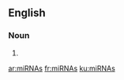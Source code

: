 ==English==

===Noun===
{{head|en|noun plural form}}

# {{plural of|miRNA|lang=en}}

[[ar:miRNAs]]
[[fr:miRNAs]]
[[ku:miRNAs]]